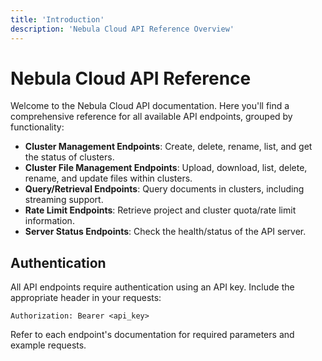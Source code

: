```yaml
---
title: 'Introduction'
description: 'Nebula Cloud API Reference Overview'
---
```


# Nebula Cloud API Reference

Welcome to the Nebula Cloud API documentation. Here you'll find a comprehensive reference for all available API endpoints, grouped by functionality:

- **Cluster Management Endpoints**: Create, delete, rename, list, and get the status of clusters.
- **Cluster File Management Endpoints**: Upload, download, list, delete, rename, and update files within clusters.
- **Query/Retrieval Endpoints**: Query documents in clusters, including streaming support.
- **Rate Limit Endpoints**: Retrieve project and cluster quota/rate limit information.
- **Server Status Endpoints**: Check the health/status of the API server.

## Authentication

All API endpoints require authentication using an API key. Include the appropriate header in your requests:

```
Authorization: Bearer <api_key>
```

Refer to each endpoint's documentation for required parameters and example requests.

